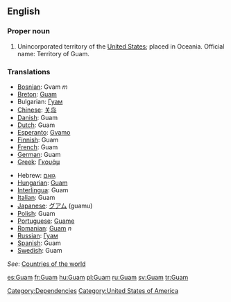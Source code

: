 ==English==

===Proper noun===

# Unincorporated territory of the [[United States]]; placed in Oceania. Official name: Territory of Guam.

===Translations===
{{top}}
*[[Bosnian]]: Gvam ''m''
*[[Breton]]: [[Guam]]
*Bulgarian: [[Гуам]]
*[[Chinese]]: [[关岛]]
*[[Danish]]: Guam
*[[Dutch]]: Guam
*[[Esperanto]]: [[Gvamo]]
*[[Finnish]]: Guam
*[[French]]: Guam
*[[German]]: Guam
*[[Greek]]: [[Γκουάμ]]
{{mid}}
*Hebrew: [[גואם]]
*[[Hungarian]]: [[Guam]]
*[[Interlingua]]: Guam
*[[Italian]]: Guam
*[[Japanese]]: [[グアム]] (guamu)
*[[Polish]]: Guam
*[[Portuguese]]: [[Guame]]
*[[Romanian]]: [[Guam]] ''n''
*[[Russian]]: [[Гуам]]
*[[Spanish]]: Guam
*[[Swedish]]: Guam
{{bottom}}

''See'': [[Countries of the world]]

[[Category:Dependencies]]
[[Category:United States of America]]

[[es:Guam]]
[[fr:Guam]]
[[hu:Guam]]
[[pl:Guam]]
[[ru:Guam]]
[[sv:Guam]]
[[tr:Guam]]